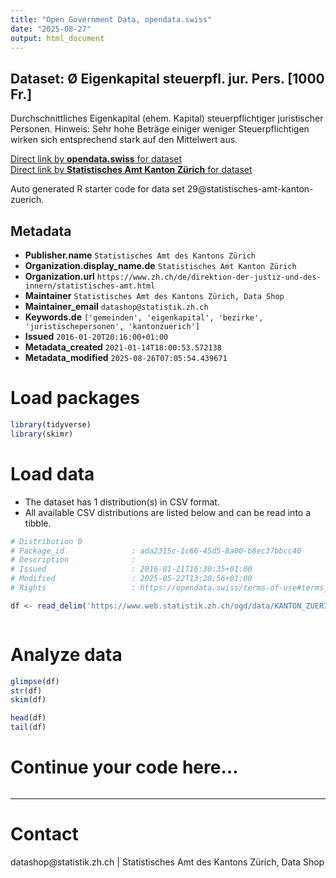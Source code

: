 ```yaml
---
title: "Open Government Data, opendata.swiss"
date: "2025-08-27"
output: html_document
---
```


## Dataset: Ø Eigenkapital steuerpfl. jur. Pers. [1000 Fr.]

Durchschnittliches Eigenkapital (ehem. Kapital) steuerpflichtiger juristischer Personen. Hinweis: Sehr hohe Beträge einiger weniger Steuerpflichtigen wirken sich entsprechend stark auf den Mittelwert aus.

[Direct link by **opendata.swiss** for dataset](https://opendata.swiss/de/dataset/o-eigenkapital-steuerpfl-jur-pers-1000-fr)<br>
[Direct link by **Statistisches Amt Kanton Zürich** for dataset](https://www.zh.ch/de/politik-staat/gemeinden/gemeindeportraet.html)

Auto generated R starter code for data set 29@statistisches-amt-kanton-zuerich.

## Metadata

- **Publisher.name** `Statistisches Amt des Kantons Zürich`
- **Organization.display_name.de** `Statistisches Amt Kanton Zürich`
- **Organization.url** `https://www.zh.ch/de/direktion-der-justiz-und-des-innern/statistisches-amt.html`
- **Maintainer** `Statistisches Amt des Kantons Zürich, Data Shop`
- **Maintainer_email** `datashop@statistik.zh.ch`
- **Keywords.de** `['gemeinden', 'eigenkapital', 'bezirke', 'juristischepersonen', 'kantonzuerich']`
- **Issued** `2016-01-20T20:16:00+01:00`
- **Metadata_created** `2021-01-14T18:00:53.572138`
- **Metadata_modified** `2025-08-26T07:05:54.439671`


# Load packages

```r

library(tidyverse)
library(skimr)

```

# Load data

-   The dataset has 1 distribution(s) in CSV format.
-   All available CSV distributions are listed below and can be read into a tibble.

```r

# Distribution 0
# Package_id               : ada2315c-1c66-45d5-8a00-b8ec37bbcc40
# Description              : 
# Issued                   : 2016-01-21T16:30:35+01:00
# Modified                 : 2025-05-22T13:20:56+01:00
# Rights                   : https://opendata.swiss/terms-of-use#terms_by

df <- read_delim('https://www.web.statistik.zh.ch/ogd/data/KANTON_ZUERICH_281.csv')



```

# Analyze data

```r

glimpse(df)
str(df)
skim(df)

head(df)
tail(df)

```

# Continue your code here...

```r

```

------------------------------------------------------------------------

# Contact

datashop@statistik.zh.ch | Statistisches Amt des Kantons Zürich, Data Shop
